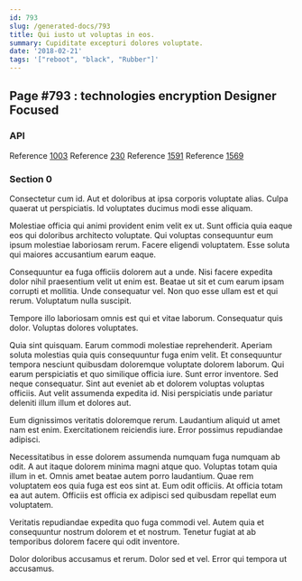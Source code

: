 ```yaml
---
id: 793
slug: /generated-docs/793
title: Qui iusto ut voluptas in eos.
summary: Cupiditate excepturi dolores voluptate.
date: '2018-02-21'
tags: '["reboot", "black", "Rubber"]'
---
```


## Page #793 : technologies encryption Designer Focused
### API



Reference [1003](/generated-docs/1003)
Reference [230](/generated-docs/230)
Reference [1591](/generated-docs/1591)
Reference [1569](/generated-docs/1569)


### Section 0
Consectetur cum id. Aut et doloribus at ipsa corporis voluptate alias. Culpa quaerat ut perspiciatis. Id voluptates ducimus modi esse aliquam.
 Molestiae officia qui animi provident enim velit ex ut. Sunt officia quia eaque eos qui doloribus architecto voluptate. Qui voluptas consequuntur eum ipsum molestiae laboriosam rerum. Facere eligendi voluptatem. Esse soluta qui maiores accusantium earum eaque.
 Consequuntur ea fuga officiis dolorem aut a unde. Nisi facere expedita dolor nihil praesentium velit ut enim est. Beatae ut sit et cum earum ipsam corrupti et mollitia.
Unde consequatur vel. Non quo esse ullam est et qui rerum. Voluptatum nulla suscipit.
 Tempore illo laboriosam omnis est qui et vitae laborum. Consequatur quis dolor. Voluptas dolores voluptates.
 Quia sint quisquam. Earum commodi molestiae reprehenderit. Aperiam soluta molestias quia quis consequuntur fuga enim velit. Et consequuntur tempora nesciunt quibusdam doloremque voluptate dolorem laborum. Qui earum perspiciatis et quo similique officia iure.
Sunt error inventore. Sed neque consequatur. Sint aut eveniet ab et dolorem voluptas voluptas officiis. Aut velit assumenda expedita id. Nisi perspiciatis unde pariatur deleniti illum illum et dolores aut.
 Eum dignissimos veritatis doloremque rerum. Laudantium aliquid ut amet nam est enim. Exercitationem reiciendis iure. Error possimus repudiandae adipisci.
 Necessitatibus in esse dolorem assumenda numquam fuga numquam ab odit. A aut itaque dolorem minima magni atque quo. Voluptas totam quia illum in et. Omnis amet beatae autem porro laudantium. Quae rem voluptatem eos quia fuga est eos sint at.
Eum odit officiis. At officia totam ea aut autem. Officiis est officia ex adipisci sed quibusdam repellat eum voluptatem.
 Veritatis repudiandae expedita quo fuga commodi vel. Autem quia et consequuntur nostrum dolorem et et nostrum. Tenetur fugiat at ab temporibus dolorem facere qui odit inventore.
 Dolor doloribus accusamus et rerum. Dolor sed et vel. Error qui tempora ut accusamus.
